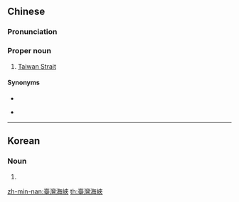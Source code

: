 {{also|台湾海峡|台灣海峽}}
==Chinese==
{{zh-forms|s=台湾海峡|t2=台灣海峽|type=22}}

===Pronunciation===
{{zh-pron
|m=Táiwān Hǎixiá
|c=toi4 waan1 hoi2 haap6
|mn=Tâi-oân Hái-kiap
|cat=pn
}}

===Proper noun===
{{zh-proper noun}}

# [[Taiwan Strait]]

====Synonyms====
* {{zh-l|臺海}}
* {{qualifier|Min Nan}} {{zh-l|烏水溝}}
----

==Korean==
{{ko-hanjatab}}

===Noun===
{{ko-noun|hj|rv=Daeman haehyeop|hangeul=대만 해협}}

# {{hanja form of|대만 해협|Taiwan Strait}}

[[zh-min-nan:臺灣海峽]]
[[th:臺灣海峽]]